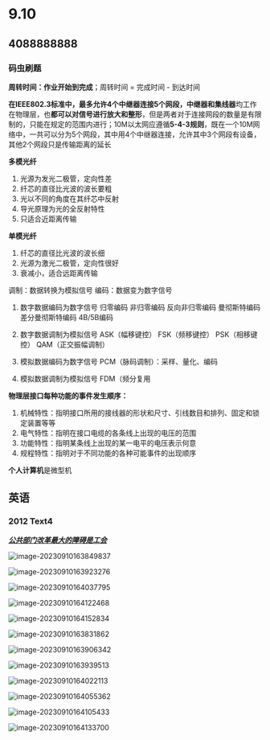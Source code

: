 
# 9.10

> <Hitokoto />

## 4088888888

### 码虫刷题

**周转时间：作业开始到完成**；周转时间 = 完成时间 - 到达时间  

**在IEEE802.3标准中，最多允许4个中继器连接5个网段，中继器和集线器**均工作在物理层，也**都可以对信号进行放大和整形**，但是两者对于连接网段的数量是有限制的，只能在规定的范围内进行；10M以太网应遵循**5-4-3规则**，既在一个10M网络中，一共可以分为5个网段，其中用4个中继器连接，允许其中3个网段有设备，其他2个网段只是传输距离的延长

**多模光纤**

1. 光源为发光二极管，定向性差
2. 纤芯的直径比光波的波长要粗
3. 光以不同的角度在其纤芯中反射
4. 导光原理为光的全反射特性
5. 只适合近距离传输

**单模光纤**

1. 纤芯的直径比光波的波长细
2. 光源为激光二极管，定向性很好
3. 衰减小，适合远距离传输

调制：数据转换为模拟信号
编码：数据变为数字信号

1. 数字数据编码为数字信号
   归零编码
   非归零编码
   反向非归零编码
   曼彻斯特编码
   差分曼彻斯特编码
   4B/5B编码

2. 数字数据调制为模拟信号
   ASK（幅移键控）
   FSK（频移键控）
   PSK（相移键控）
   QAM（正交振幅调制）

3. 模拟数据编码为数字信号
   PCM（脉码调制）：采样、量化、编码

4. 模拟数据调制为模拟信号
   FDM（频分复用

**物理层接口每种功能的事件发生顺序：**

1. 机械特性：指明接口所用的接线器的形状和尺寸、引线数目和排列、固定和锁定装置等等
2. 电气特性：指明在接口电缆的各条线上出现的电压的范围
3. 功能特性：指明某条线上出现的某一电平的电压表示何意
4. 规程特性：指明对于不同功能的各种可能事件的出现顺序

**个人计算机**是微型机

## 英语

### 2012 Text4

***<u>公共部门改革最大的障碍是工会</u>***

![image-20230910163849837](https://pic.redhat.team/uPic/image-20230910163849837.png)

![image-20230910163923276](https://pic.redhat.team/uPic/image-20230910163923276.png)

![image-20230910164037795](https://pic.redhat.team/uPic/image-20230910164037795.png)

![image-20230910164122468](https://pic.redhat.team/uPic/image-20230910164122468.png)

![image-20230910164152834](https://pic.redhat.team/uPic/image-20230910164152834.png)

![image-20230910163831862](https://pic.redhat.team/uPic/image-20230910163831862.png)

![image-20230910163906342](https://pic.redhat.team/uPic/image-20230910163906342.png)

![image-20230910163939513](https://pic.redhat.team/uPic/image-20230910163939513.png)

![image-20230910164022113](https://pic.redhat.team/uPic/image-20230910164022113.png)

![image-20230910164055362](https://pic.redhat.team/uPic/image-20230910164055362.png)

![image-20230910164105433](https://pic.redhat.team/uPic/image-20230910164105433.png)

![image-20230910164133700](https://pic.redhat.team/uPic/image-20230910164133700.png)